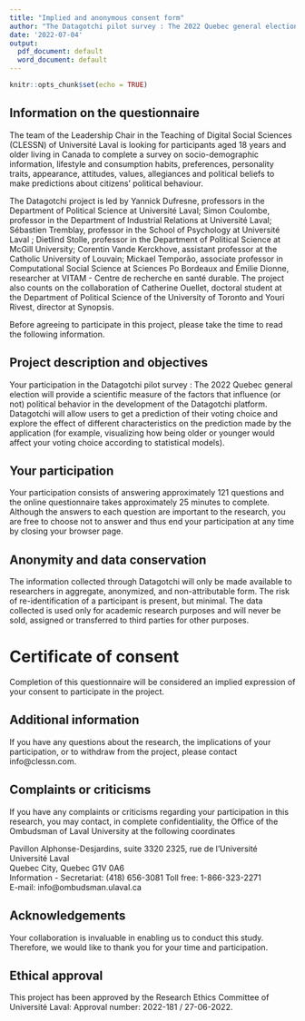 ```yaml
---
title: "Implied and anonymous consent form"
author: "The Datagotchi pilot survey : The 2022 Quebec general election"
date: '2022-07-04'
output:
  pdf_document: default
  word_document: default
---
```


```r
knitr::opts_chunk$set(echo = TRUE)
```
## Information on the questionnaire

The team of the Leadership Chair in the Teaching of Digital Social Sciences (CLESSN) of Université Laval is looking for participants aged 18 years and older living in Canada to complete a survey on socio-demographic information, lifestyle and consumption habits, preferences, personality traits, appearance, attitudes, values, allegiances and political beliefs to make predictions about citizens' political behaviour.

The Datagotchi project is led by Yannick Dufresne, professors in the Department of Political Science at Université Laval; Simon Coulombe, professor in the Department of Industrial Relations at Université Laval; Sébastien Tremblay, professor in the School of Psychology at Université Laval ; Dietlind Stolle, professor in the Department of Political Science at McGill University; Corentin Vande Kerckhove, assistant professor at the Catholic University of Louvain; Mickael Temporão, associate professor in Computational Social Science at Sciences Po Bordeaux and Émilie Dionne, researcher at VITAM - Centre de recherche en santé durable. The project also counts on the collaboration of Catherine Ouellet, doctoral student at the Department of Political Science of the University of Toronto and Youri Rivest, director at Synopsis.  <!-- and Youri Rivest, director at Synopsis. J'ai enlevé quelques noms, mais peut-être me confirmer qui on garde -->

Before agreeing to participate in this project, please take the time to read the following information.

## Project description and objectives

Your participation in the Datagotchi pilot survey : The 2022 Quebec general election will provide a scientific measure of the factors that influence (or not) political behavior in the development of the Datagotchi platform. Datagotchi will allow users to get a prediction of their voting choice and explore the effect of different characteristics on the prediction made by the application (for example, visualizing how being older or younger would affect your voting choice according to statistical models).

## Your participation

Your participation consists of answering approximately 121 questions and the online questionnaire takes approximately 25 minutes to complete. Although the answers to each question are important to the research, you are free to choose not to answer and thus end your participation at any time by closing your browser page.

## Anonymity and data conservation

The information collected through Datagotchi will only be made available to researchers in aggregate, anonymized, and non-attributable form. The risk of re-identification of a participant is present, but minimal. The data collected is used only for academic research purposes and will never be sold, assigned or transferred to third parties for other purposes. 

# Certificate of consent

Completion of this questionnaire will be considered an implied expression of your consent to participate in the project. 

## Additional information

If you have any questions about the research, the implications of your participation, or to withdraw from the project, please contact info@clessn.com.

## Complaints or criticisms

If you have any complaints or criticisms regarding your participation in this research, you may contact, in complete confidentiality, the Office of the Ombudsman of Laval University at the following coordinates

Pavillon Alphonse-Desjardins, suite 3320 2325, rue de l'Université  
Université Laval  
Quebec City, Quebec G1V 0A6  
Information - Secretariat: (418) 656-3081 Toll free: 1-866-323-2271  
E-mail: info@ombudsman.ulaval.ca

## Acknowledgements

Your collaboration is invaluable in enabling us to conduct this study. Therefore, we would like to thank you for your time and participation.

## Ethical approval

This project has been approved by the Research Ethics Committee of Université Laval: Approval number: 2022-181 / 27-06-2022.
